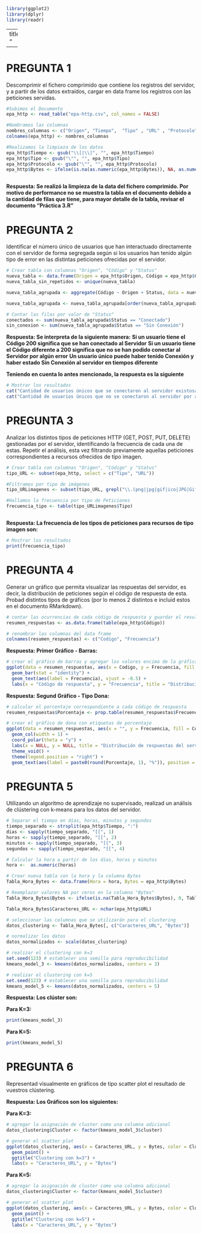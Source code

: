 ```{r echo=FALSE,message=FALSE}


library(ggplot2)
library(dplyr)
library(readr)
```
---
title: "<center>DATA SCIENCE APLICADO A LA CIBERSEGURIDAD - Práctica 3</center>"
output: html_document

---

# PREGUNTA 1

Descomprimir el fichero comprimido que contiene los registros del servidor, y a partir de los datos extraídos, cargar en data frame los registros con las peticiones servidas.



```{r, message = FALSE, warning = FALSE}

#Subimos el Documento
epa_http <- read_table("epa-http.csv", col_names = FALSE)

#Nombramos las columnas
nombres_columnas <- c("Origen", "Tiempo",  "Tipo" , "URL" , "Protocolo", "Código", "Bytes")
colnames(epa_http) <- nombres_columnas

#Realizamos la limpieza de los datos
epa_http$Tiempo <- gsub("\\[|\\]", "", epa_http$Tiempo)
epa_http$Tipo <- gsub("\"", "", epa_http$Tipo)
epa_http$Protocolo <- gsub("\"", "", epa_http$Protocolo)
epa_http$Bytes <- ifelse(is.na(as.numeric(epa_http$Bytes)), NA, as.numeric(epa_http$Bytes))



```

**Respuesta: Se realizó la limpieza de la data del fichero comprimido. Por motivo de performance no se muestra la tabla en el documento debido a la cantidad de filas que tiene, para mayor detalle de la tabla, revisar el documento "Práctica 3.R" **


# PREGUNTA 2

Identificar el número único de usuarios que han interactuado directamente con el servidor de forma segregada según si los usuarios han tenido algún tipo de error en las distintas peticiones ofrecidas por el servidor.

```{r echo=FALSE}

# Crear tabla con columnas "Origen", "Código" y "Status"
nueva_tabla <- data.frame(Origen = epa_http$Origen, Código = epa_http$Código, Status = ifelse(epa_http$Código == 200, "Conectado", "Sin Conexión"))
nueva_tabla_sin_repetidos <- unique(nueva_tabla)

nueva_tabla_agrupada <- aggregate(Código ~ Origen + Status, data = nueva_tabla_sin_repetidos, FUN = function(x) ifelse(all(x == 200), 200, paste(unique(x), collapse = ",")))

nueva_tabla_agrupada <- nueva_tabla_agrupada[order(nueva_tabla_agrupada$Origen, nueva_tabla_agrupada$Código, nueva_tabla_agrupada$Status), ]

# Contar las filas por valor de "Status"
conectados <- sum(nueva_tabla_agrupada$Status == "Conectado")
sin_conexion <- sum(nueva_tabla_agrupada$Status == "Sin Conexión")

```

**Respuesta: Se interpreta de la siguiente manera:** 
**Si un usuario tiene el Código 200 significa que se han conectado al Servidor**
**Si un usuario tiene el Código diferente a 200 significa que no se han podido conectar al Servidor por algún error**
**Un usuario único puede haber tenido Conexión y haber estado Sin Conexión al servidor en tiempos diferente**

**Teniendo en cuenta lo antes mencionado, la respuesta es la siguiente**


```{r echo=FALSE}

# Mostrar los resultados
cat("Cantidad de usuarios únicos que se conectaron al servidor existosamente:", conectados, "\n")
cat("Cantidad de usuarios únicos que no se conectaron al servidor por algún tipo de error:", sin_conexion, "\n")
```

# PREGUNTA 3

Analizar los distintos tipos de peticiones HTTP (GET, POST, PUT, DELETE) gestionadas por el servidor, identificando la frecuencia de cada una de estas.
Repetir el análisis, esta vez filtrando previamente aquellas peticiones correspondientes a recursos ofrecidos de tipo imagen.

```{r echo=FALSE}

# Crear tabla con columnas "Origen", "Código" y "Status"
tipo_URL <- subset(epa_http, select = c("Tipo", "URL"))

#Filtramos por tipo de imágenes
tipo_URLimagenes <- subset(tipo_URL, grepl("\\.(png|jpg|gif|ico|JPG|Gif)$", URL))

#Hallamos la frecuencia por tipo de Peticiones
frecuencia_tipo <- table(tipo_URLimagenes$Tipo)



```

**Respuesta: La frecuencia de los tipos de peticiones para recursos de tipo imagen son:** 


```{r echo=FALSE}

# Mostrar los resultados
print(frecuencia_tipo)
```

# PREGUNTA 4

Generar un gráfico que permita visualizar las respuestas del servidor, es decir, la distribución de peticiones según el código de respuesta de esta. Probad distintos tipos de gráficos (por lo menos 2 distintos e incluid estos en el documento RMarkdown).

```{r echo=FALSE}

# contar las ocurrencias de cada código de respuesta y guardar el resultado en un data frame
resumen_respuestas <- as.data.frame(table(epa_http$Código))

# renombrar las columnas del data frame
colnames(resumen_respuestas) <- c("Codigo", "Frecuencia")


```

**Respuesta: Primer Gráfico - Barras:** 


```{r echo=FALSE}

# crear el gráfico de barras y agregar los valores encima de la gráfica
ggplot(data = resumen_respuestas, aes(x = Codigo, y = Frecuencia, fill = Codigo)) + 
  geom_bar(stat = "identity") + 
  geom_text(aes(label = Frecuencia), vjust = -0.5) +
  labs(x = "Código de respuesta", y = "Frecuencia", title = "Distribución de respuestas del servidor")
```

**Respuesta: Segund Gráfico - Tipo Dona:** 


```{r echo=FALSE}

# calcular el porcentaje correspondiente a cada código de respuesta
resumen_respuestas$Porcentaje <- prop.table(resumen_respuestas$Frecuencia) * 100

# crear el gráfico de dona con etiquetas de porcentaje
ggplot(data = resumen_respuestas, aes(x = "", y = Frecuencia, fill = Codigo)) +
  geom_col(width = 1) +
  coord_polar(theta = "y") +
  labs(x = NULL, y = NULL, title = "Distribución de respuestas del servidor") +
  theme_void() +
  theme(legend.position = "right") +
  geom_text(aes(label = paste0(round(Porcentaje, 1), "%")), position = position_stack(vjust = 0.5))
```


# PREGUNTA 5

Utilizando un algoritmo de aprendizaje no supervisado, realizad un análisis de clústering con k-means para los datos del servidor. 

```{r echo=FALSE}

# Separar el tiempo en días, horas, minutos y segundos
tiempo_separado <- strsplit(epa_http$Tiempo, ":")
dias <- sapply(tiempo_separado, "[[", 1)
horas <- sapply(tiempo_separado, "[[", 2)
minutos <- sapply(tiempo_separado, "[[", 3)
segundos <- sapply(tiempo_separado, "[[", 4)

# Calcular la hora a partir de los días, horas y minutos
hora <-  as.numeric(horas)

# Crear nueva tabla con la hora y la columna Bytes
Tabla_Hora_Bytes <- data.frame(Hora = hora, Bytes = epa_http$Bytes)

# Reemplazar valores NA por ceros en la columna "Bytes"
Tabla_Hora_Bytes$Bytes <- ifelse(is.na(Tabla_Hora_Bytes$Bytes), 0, Tabla_Hora_Bytes$Bytes)

Tabla_Hora_Bytes$Caracteres_URL <- nchar(epa_http$URL)

# seleccionar las columnas que se utilizarán para el clustering
datos_clustering <- Tabla_Hora_Bytes[, c("Caracteres_URL", "Bytes")]

# normalizar los datos
datos_normalizados <- scale(datos_clustering)

# realizar el clustering con k=3
set.seed(123) # establecer una semilla para reproducibilidad
kmeans_model_3 <- kmeans(datos_normalizados, centers = 3)

# realizar el clustering con k=5
set.seed(123) # establecer una semilla para reproducibilidad
kmeans_model_5 <- kmeans(datos_normalizados, centers = 5)

```

**Respuesta: Los clúster son:** 

**Para K=3:** 

```{r echo=FALSE}

print(kmeans_model_3)
```

**Para K=5:** 

```{r echo=FALSE}

print(kmeans_model_5)
```

# PREGUNTA 6

Representad visualmente en gráficos de tipo scatter plot el resultado de vuestros clústering.  

**Respuesta: Los Gráficos son los siguientes:** 

**Para K=3:** 

```{r echo=FALSE}

# agregar la asignación de cluster como una columna adicional
datos_clustering$Cluster <- factor(kmeans_model_3$cluster)

# generar el scatter plot
ggplot(datos_clustering, aes(x = Caracteres_URL, y = Bytes, color = Cluster)) +
  geom_point() +
  ggtitle("Clustering con k=3") +
  labs(x = "Caracteres_URL", y = "Bytes")
```

**Para K=5:** 

```{r echo=FALSE}

# agregar la asignación de cluster como una columna adicional
datos_clustering$Cluster <- factor(kmeans_model_5$cluster)

# generar el scatter plot
ggplot(datos_clustering, aes(x = Caracteres_URL, y = Bytes, color = Cluster)) +
  geom_point() +
  ggtitle("Clustering con k=5") +
  labs(x = "Caracteres_URL", y = "Bytes")
```

